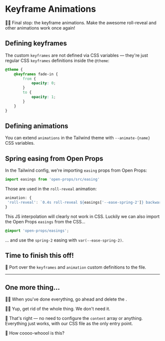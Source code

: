 # Keyframe Animations

<EpicVideo url="https://www.epicweb.dev/workshops/pixel-perfect-figma-to-tailwind/preparing-for-tailwind-v4/revamping-animations" />

👨‍💼 Final stop: the keyframe animations. Make the awesome roll-reveal and other animations work once again!

## Defining keyframes

The custom `keyframes` are not defined via CSS variables — they're just regular CSS `keyframes` definitions inside the `@theme`:

```css
@theme {
	@keyframes fade-in {
		from {
			opacity: 0;
		}
		to {
			opacity: 1;
		}
	}
}
```

## Defining animations

You can extend `animations` in the Tailwind theme with `--animate-{name}` CSS variables.

## Spring easing from Open Props

In the Tailwind config, we're importing `easing` props from Open Props:

```ts filename="tailwind.config.ts"
import easings from 'open-props/src/easing'
```

Those are used in the `roll-reveal` animation:

```ts filename='tailwind.config.ts'
animation: {
 'roll-reveal': `0.4s roll-reveal ${easings['--ease-spring-2']} backwards`,
}
```

This JS interpolation will clearly not work in CSS. Luckily we can also import the Open Props `easings` from the CSS...

```css filename='src/styles/tailwind.css'
@import 'open-props/easings';
```

... and use the `spring-2` easing with `var(--ease-spring-2)`.

## Time to finish this off!

🐨 Port over the `keyframes` and `animation` custom definitions to the <InlineFile file="src/styles/tailwind.css" /> file.

---

## One more thing...

👨‍💼 When you've done everything, go ahead and delete the <InlineFile file='tailwind.config.ts' />.

👨‍💼 Yup, get rid of the whole thing. We don't need it.

🦉 That's right — no need to configure the `content` array or anything. Everything just works, with our CSS file as the only entry point.

🦉 How coooo-whoool is this?
